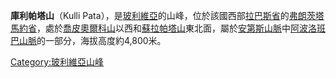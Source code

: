 {{Coord|14|36|39|S|69|11|52|W|display=title}}

'''庫利帕塔山'''（Kulli Pata），是[[玻利維亞|玻利維亞]]的山峰，位於該國西部[[拉巴斯省|拉巴斯省]]的[[弗朗茨塔馬約省|弗朗茨塔馬約省]]，處於[[喬皮奧爾科山_(玻利維亞)|喬皮奧爾科山]]以西和[[蘇拉帕塔山|蘇拉帕塔山]]東北面，屬於[[安第斯山脈|安第斯山脈]]中[[阿波洛班巴山脈|阿波洛班巴山脈]]的一部分，海拔高度約4,800米。

{{Bolivia-geo-stub}}
[[Category:玻利維亞山峰|Category:玻利維亞山峰]]